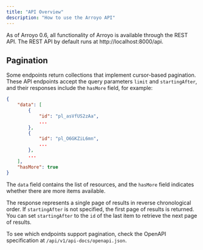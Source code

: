 ```yaml
---
title: "API Overview"
description: "How to use the Arroyo API"
---
```


As of Arroyo 0.6,
all functionality of Arroyo is available through the REST API.
The REST API by default runs at http://localhost:8000/api.

## Pagination

Some endpoints return collections that implement cursor-based pagination.
These API endpoints accept the query parameters `limit` and `startingAfter`,
and their responses include the `hasMore` field, for example:

```json
{
    "data": [
        {
            "id": "pl_asVfUS2zAa",
            ...
        },
        {
            "id": "pl_O6GKZiL6mn",
            ...
        },
        ...
    ],
    "hasMore": true
}
```

The `data` field contains the list of resources,
and the `hasMore` field indicates whether there are more items available.

The response represents a single page of results in reverse chronological order.
If `startingAfter` is not specified, the first page of results is returned.
You can set `startingAfter` to the `id` of the last item to retrieve the next page of results.

To see which endpoints support pagination,
check the OpenAPI specification at `/api/v1/api-docs/openapi.json`.
